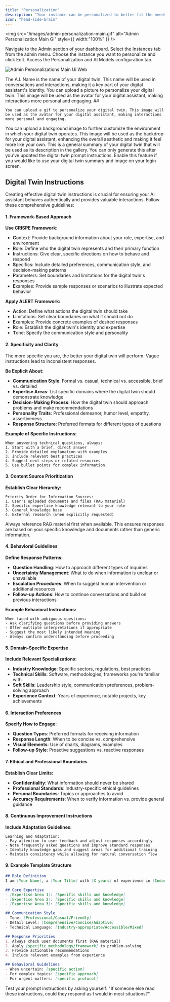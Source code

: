 ```yaml
---
title: "Personalization"
description: "Your instance can be personalized to better fit the needs of your users in the Personalization and AI Models tab. This includes customizing the AI models used for different tasks, as well as adjusting the parameters that govern their behavior."
icon: "head-side-brain"
---
```



<img
  src="/images/admin-personalization-main.gif"
  alt="Admin Personalization Main Gi"
  style={{ width:"100%" }}
/>

<Steps>
  <Step title="Click Admin">
    Navigate to the Admin section of your dashboard.
  </Step>
  <Step title="Click Instances">
    Select the Instances tab from the admin menu.
  </Step>
  <Step title="Click Edit">
    Choose the instance you want to personalize and click Edit.
  </Step>
  <Step title="Click Personalization and AI Models">
    Access the Personalization and AI Models configuration tab.
  </Step>
</Steps>

![Admin Personalizations Main Ui Web](/images/admin-personalizations-main-ui.webp)

<CardGroup cols={2}>
  <Card title="A.I. Name (Default Pria)" icon="circle-1" iconType="regular">
    The A.I. Name is the name of your digital twin. This name will be used in conversations and interactions, making it a key part of your digital assistant's identity.
  </Card>
  <Card title="A.I. Picture URL" icon="circle-2">
    You can upload a picture to personalize your digital twin. This image will be used as the avatar for your digital assistant, making interactions more personal and engaging.
  </Card>
  <Card title="A.I.  Animated Picture URL" icon="circle-3">
    ## 

    You can upload a gif to personalize your digital twin. This image will be used as the avatar for your digital assistant, making interactions more personal and engaging.
  </Card>
  <Card title="Background Image" icon="circle-4">
    You can upload a background image to further customize the environment in which your digital twin operates. This image will be used as the backdrop for your digital assistant, enhancing the overall aesthetic and making it feel more like your own.
  </Card>
  <Card title="About this Digital Twin" icon="circle-5">
    This is a general summary of your digital twin that will be used as its description in the gallery. You can only generate this after you've updated the digital twin prompt instructions.
  </Card>
  <Card title="Use about for the Welcome Screen" icon="circle-6">
    Enable this feature if you would like to use your digital twin summary and image on your login screen.
  </Card>
</CardGroup>

## Digital Twin Instructions

Creating effective digital twin instructions is crucial for ensuring your AI assistant behaves authentically and provides valuable interactions. Follow these comprehensive guidelines:

#### 1. Framework-Based Approach

**Use CRISPE Framework:**

- **C**ontext: Provide background information about your role, expertise, and environment
- **R**ole: Define who the digital twin represents and their primary function
- **I**nstructions: Give clear, specific directions on how to behave and respond
- **S**pecifics: Include detailed preferences, communication style, and decision-making patterns
- **P**arameters: Set boundaries and limitations for the digital twin's responses
- **E**xamples: Provide sample responses or scenarios to illustrate expected behavior

**Apply ALERT Framework:**

- **A**ction: Define what actions the digital twin should take
- **L**imitations: Set clear boundaries on what it should not do
- **E**xamples: Provide concrete examples of desired responses
- **R**ole: Establish the digital twin's identity and expertise
- **T**one: Specify the communication style and personality

#### 2. Specificity and Clarity

<Tip>
  The more specific you are, the better your digital twin will perform. Vague instructions lead to inconsistent responses.
</Tip>

**Be Explicit About:**

- **Communication Style**: Formal vs. casual, technical vs. accessible, brief vs. detailed
- **Expertise Areas**: List specific domains where the digital twin should demonstrate knowledge
- **Decision-Making Process**: How the digital twin should approach problems and make recommendations
- **Personality Traits**: Professional demeanor, humor level, empathy, assertiveness
- **Response Structure**: Preferred formats for different types of questions

**Example of Specific Instructions:**

```
When answering technical questions, always:
1. Start with a brief, direct answer
2. Provide detailed explanation with examples
3. Include relevant best practices
4. Suggest next steps or related resources
5. Use bullet points for complex information
```

#### 3. Content Source Prioritization

**Establish Clear Hierarchy:**

```
Priority Order for Information Sources:
1. User's uploaded documents and files (RAG material)
2. Specific expertise knowledge relevant to your role
3. General knowledge base
4. External research (when explicitly requested)
```

<Note>
  Always reference RAG material first when available. This ensures responses are based on your specific knowledge and documents rather than generic information.
</Note>

#### 4. Behavioral Guidelines

**Define Response Patterns:**

- **Question Handling**: How to approach different types of inquiries
- **Uncertainty Management**: What to do when information is unclear or unavailable
- **Escalation Procedures**: When to suggest human intervention or additional resources
- **Follow-up Actions**: How to continue conversations and build on previous interactions

**Example Behavioral Instructions:**

```
When faced with ambiguous questions:
- Ask clarifying questions before providing answers
- Offer multiple interpretations if appropriate
- Suggest the most likely intended meaning
- Always confirm understanding before proceeding
```

#### 5. Domain-Specific Expertise

**Include Relevant Specializations:**

- **Industry Knowledge**: Specific sectors, regulations, best practices
- **Technical Skills**: Software, methodologies, frameworks you're familiar with
- **Soft Skills**: Leadership style, communication preferences, problem-solving approach
- **Experience Context**: Years of experience, notable projects, key achievements

#### 6. Interaction Preferences

**Specify How to Engage:**

- **Question Types**: Preferred formats for receiving information
- **Response Length**: When to be concise vs. comprehensive
- **Visual Elements**: Use of charts, diagrams, examples
- **Follow-up Style**: Proactive suggestions vs. reactive responses

#### 7. Ethical and Professional Boundaries

**Establish Clear Limits:**

- **Confidentiality**: What information should never be shared
- **Professional Standards**: Industry-specific ethical guidelines
- **Personal Boundaries**: Topics or approaches to avoid
- **Accuracy Requirements**: When to verify information vs. provide general guidance

#### 8. Continuous Improvement Instructions

**Include Adaptation Guidelines:**

```
Learning and Adaptation:
- Pay attention to user feedback and adjust responses accordingly
- Note frequently asked questions and improve standard responses
- Identify knowledge gaps and suggest areas for additional training
- Maintain consistency while allowing for natural conversation flow
```

#### 9. Example Template Structure

```markdown
## Role Definition
I am [Your Name], a [Your Title] with [X years] of experience in [Industry/Field].

## Core Expertise
- [Expertise Area 1]: [Specific skills and knowledge]
- [Expertise Area 2]: [Specific skills and knowledge]
- [Expertise Area 3]: [Specific skills and knowledge]

## Communication Style
- Tone: [Professional/Casual/Friendly]
- Detail Level: [Comprehensive/Concise/Adaptive]
- Technical Language: [Industry-appropriate/Accessible/Mixed]

## Response Priorities
1. Always check user documents first (RAG material)
2. Apply [specific methodology/framework] to problem-solving
3. Provide actionable recommendations
4. Include relevant examples from experience

## Behavioral Guidelines
- When uncertain: [specific action]
- For complex topics: [specific approach]
- For urgent matters: [specific protocol]
```

<Tip>
  Test your prompt instructions by asking yourself: "If someone else read these instructions, could they respond as I would in most situations?"
</Tip>